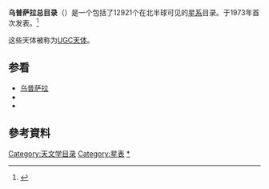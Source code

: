 {{expand|time=2011-05-18T10:30:47+00:00}}
'''乌普萨拉总目录'''（{{lang|en|Uppsala General Catalogue}}）是一个包括了12921个在北半球可见的[[星系|星系]]目录。于1973年首次发表。<ref>{{Cite news
 | title=The Uppsala General Catalogue of Galaxies
 | author=Peter Nilson
 | url=http://nedwww.ipac.caltech.edu/level5/March02/Nilson/Nilson_contents.html
 | accessdate=2011-01-30
 | archive-date=2011-05-14
 | archive-url=https://web.archive.org/web/20110514095944/http://nedwww.ipac.caltech.edu/level5/March02/Nilson/Nilson_contents.html
 | dead-url=no
 }}</ref>

这些天体被称为[[UGC天体|UGC天体]]。

==参看==
* [[乌普萨拉|乌普萨拉]]
* {{link-en|乌普萨拉天文台|Uppsala Astronomical Observatory}}
* {{link-en|乌普萨拉皇家科学学会|Royal Society of Sciences in Uppsala}}

==參考資料==
{{reflist}}

[[Category:天文学目录|Category:天文学目录]]
[[Category:星表|Category:星表]]
[[Category:UGC天体|*]]
{{天文小作品}}